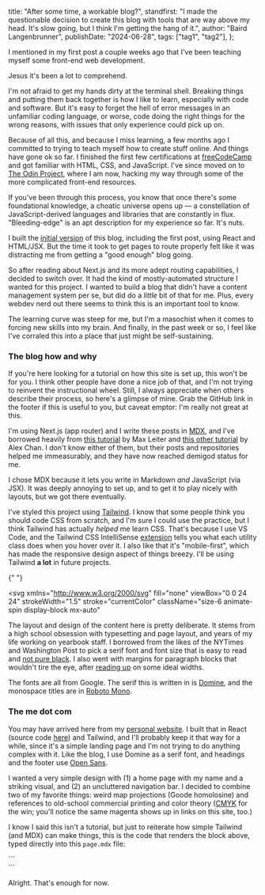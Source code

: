   title: "After some time, a workable blog?",
  standfirst:
    "I made the questionable decision to create this blog with tools that are way above my head. It's slow going, but I think I'm getting the hang of it.",
  author: "Baird Langenbrunner",
  publishDate: "2024-06-28",
  tags: ["tag1", "tag2"],
};


<PostHeading metadata={postDetails} />

I mentioned in my <Link href="/first-post">first post</Link> a couple weeks ago that I've been teaching myself some front-end web development.

Jesus it's been a lot to comprehend.

I'm not afraid to get my hands dirty at the terminal shell. Breaking things and putting them back together is how I like to learn, especially with code and software. But it's easy to forget the hell of error messages in an unfamiliar coding language, or worse, code doing the right things for the wrong reasons, with issues that only experience could pick up on.

<div className="paragraph-widths flex justify-center mx-auto">
<Tweet id="1229060963149602821" />
</div>

Because of all this, and because I miss learning, a few months ago I committed to trying to teach myself how to create stuff online. And things have gone ok so far. I finished the first few certifications at [freeCodeCamp](https://www.freecodecamp.org/) and got familiar with HTML, CSS, and JavaScript. I've since moved on to [The Odin Project](https://www.theodinproject.com/), where I am now, hacking my way through some of the more complicated front-end resources.

If you've been through this process, you know that once there's some foundational knowledge, a choatic universe opens up — a constellation of JavaScript-derived languages and libraries that are constantly in flux. "Bleeding-edge" is an apt description for my experience so far. It's nuts.

<Triangles />

I built the [initial version](https://github.com/bairdlangenbrunner/isthisinteresting-react/tree/9dcf1ea96ff6f7469b6cb31ee83e62cf5757b767) of this blog, including the first post, using React and HTML/JSX. But the time it took to get pages to route properly felt like it was distracting me from getting a "good enough" blog going.

So after reading about Next.js and its more adept routing capabilities, I decided to switch over. It had the kind of mostly-automated structure I wanted for this project. I wanted to build a blog that didn't have a content management system per se, but did do a _little_ bit of that for me. Plus, every webdev nerd out there seems to think this is an important tool to know.

The learning curve was steep for me, but I'm a masochist when it comes to forcing new skills into my brain. And finally, in the past week or so, I feel like I've corraled this into a place that just might be self-sustaining.

### The blog how and why

If you're here looking for a tutorial on how this site is set up, this won't be for you. I think other people have done a nice job of that, and I'm not trying to reinvent the instructional wheel. Still, I always appreciate when others describe their process, so here's a glimpse of mine. Grab the GitHub link in the footer if this is useful to you, but caveat emptor: I'm really not great at this.

I'm using Next.js (app router) and I write these posts in [MDX](https://mdxjs.com/), and I've borrowed heavily from [this tutorial](https://maxleiter.com/blog/build-a-blog-with-nextjs-13) by Max Leiter and [this other tutorial](https://www.alexchantastic.com/building-a-blog-with-next-and-mdx) by Alex Chan. I don't know either of them, but their posts and repositories helped me immeasurably, and they have now reached demigod status for me.

I chose MDX because it lets you write in Markdown _and_ JavaScript (via JSX). It was deeply annoying to set up, and to get it to play nicely with layouts, but we got there eventually.

I've styled this project using [Tailwind](https://tailwindcss.com/). I know that some people think you should code CSS from scratch, and I'm sure I could use the practice, but I think Tailwind has actually _helped_ me learn CSS. That's because I use VS Code, and the Tailwind CSS IntelliSense [extension](https://marketplace.visualstudio.com/items?itemName=bradlc.vscode-tailwindcss) tells you what each utility class does when you hover over it. I also like that it's "mobile-first", which has made the responsive design aspect of things breezy. I'll be using Tailwind **a lot** in future projects.

{" "}

<svg
  xmlns="http://www.w3.org/2000/svg"
  fill="none"
  viewBox="0 0 24 24"
  strokeWidth="1.5"
  stroke="currentColor"
  className="size-6 animate-spin display-block mx-auto"
>
  <path
    strokeLinecap="round"
    strokeLinejoin="round"
    d="M6 12 3.269 3.125A59.769 59.769 0 0 1 21.485 12 59.768 59.768 0 0 1 3.27 20.875L5.999 12Zm0 0h7.5"
  />
</svg>

The layout and design of the content here is pretty deliberate. It stems from a high school obsession with typesetting and page layout, and years of my life working on yearbook staff. I borrowed from the likes of the NYTimes and Washington Post to pick a serif font and font size that is easy to read and [not pure black](https://uxplanet.org/basicdesign-never-use-pure-black-in-typography-36138a3327a6). I also went with margins for paragraph blocks that wouldn't tire the eye, after [reading up](https://ux.stackexchange.com/questions/3618/ideal-column-width-for-paragraphs-online) on some ideal widths.

The fonts are all from Google. The serif this is written in is [Domine](https://fonts.google.com/specimen/Domine), and the monospace titles are in <span className="font-mono">[Roboto Mono](https://fonts.google.com/specimen/Roboto+Mono)</span>.

### The me dot com

You may have arrived here from my [personal website](https://bairdlangenbrunner.com). I built that in React (source code [here](https://github.com/bairdlangenbrunner/bairdlangenbrunner)) and Tailwind, and I'll probably keep it that way for a while, since it's a simple landing page and I'm not trying to do anything complex with it. Like the blog, I use Domine as a serif font, and headings and the footer use <span className="font-sans">[Open Sans](https://fonts.google.com/specimen/Open+Sans)</span>.

I wanted a very simple design with (1) a home page with my name and a striking visual, and (2) an uncluttered navigation bar. I decided to combine two of my favorite things: weird map projections (Goode homolosine) and references to old-school commercial printing and color theory ([CMYK](https://en.wikipedia.org/wiki/CMYK_color_model) for the win; you'll notice the same magenta shows up in links on this site, too.)

<div className="grid grid-cols-4 image-widths mx-auto">
  <div className="bg-[cyan] h-[2rem]"></div>
  <div className="bg-[magenta] h-[2rem]"></div>
  <div className="bg-[yellow] h-[2rem]"></div>
  <div className="bg-[black] h-[2rem]"></div>
</div>

I know I said this isn't a tutorial, but just to reiterate how simple Tailwind (and MDX) can make things, this is the code that renders the block above, typed directly into this `page.mdx` file:

<div className="code-div">
  ```
  <div class="grid grid-cols-4">
    <div class="bg-[cyan] h-[2rem]"></div>
    <div class="bg-[magenta] h-[2rem]"></div>
    <div class="bg-[yellow] h-[2rem]"></div>
    <div class="bg-[black] h-[2rem]"></div>
  </div>
  ```
</div>

Alright. That's enough for now.

<Triangles />
